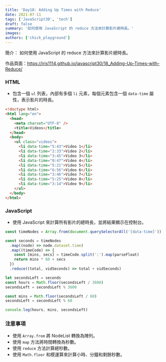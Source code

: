 ```yaml
---
title: 'Day18: Adding Up Times with Reduce'
date: 2021-07-11
tags: ['JavaScript30', 'tech']
draft: false
summary: '如何使用 JavaScript 的 reduce 方法來計算影片總時長。'
images:
authors: ['chick_playground']
---
```


簡介： 如何使用 JavaScript 的 reduce 方法來計算影片總時長。

作品頁面：https://iris1114.github.io/javascript30/18_Adding-Up-Times-with-Reduce/

### HTML

- 包含一個 `ul` 列表，內部有多個 `li` 元素，每個元素包含一個 `data-time` 屬性，表示影片的時長。

```html
<!doctype html>
<html lang="en">
  <head>
    <meta charset="UTF-8" />
    <title>Videos</title>
  </head>
  <body>
    <ul class="videos">
      <li data-time="5:43">Video 1</li>
      <li data-time="2:33">Video 2</li>
      <li data-time="3:45">Video 3</li>
      <li data-time="0:47">Video 4</li>
      <li data-time="5:21">Video 5</li>
      <li data-time="6:56">Video 6</li>
      <li data-time="3:46">Video 7</li>
      <li data-time="5:25">Video 8</li>
      <li data-time="3:14">Video 9</li>
    </ul>
  </body>
</html>
```

### JavaScript

- 使用 JavaScript 來計算所有影片的總時長，並將結果顯示在控制台。

```javascript
const timeNodes = Array.from(document.querySelectorAll('[data-time]'))

const seconds = timeNodes
  .map((node) => node.dataset.time)
  .map((timeCode) => {
    const [mins, secs] = timeCode.split(':').map(parseFloat)
    return mins * 60 + secs
  })
  .reduce((total, vidSeconds) => total + vidSeconds)

let secondsLeft = seconds
const hours = Math.floor(secondsLeft / 3600)
secondsLeft = secondsLeft % 3600

const mins = Math.floor(secondsLeft / 60)
secondsLeft = secondsLeft % 60

console.log(hours, mins, secondsLeft)
```

### 注意事項

- 使用 `Array.from` 將 NodeList 轉換為陣列。
- 使用 `map` 方法將時間轉換為秒數。
- 使用 `reduce` 方法計算總秒數。
- 使用 `Math.floor` 和模運算來計算小時、分鐘和剩餘秒數。
